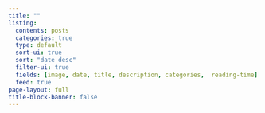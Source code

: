 ```yaml
---
title: "" 
listing:
  contents: posts
  categories: true
  type: default
  sort-ui: true
  sort: "date desc"
  filter-ui: true
  fields: [image, date, title, description, categories,  reading-time]
  feed: true
page-layout: full
title-block-banner: false
---
```

